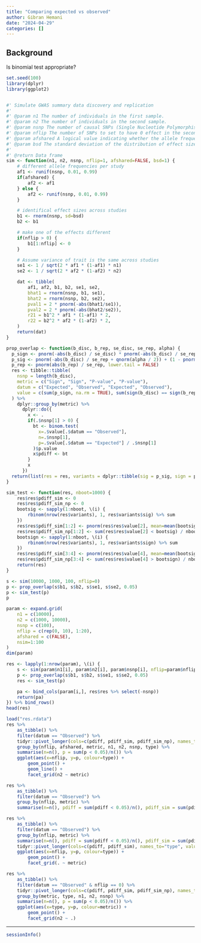 ```yaml
---
title: "Comparing expected vs observed"
author: Gibran Hemani
date: "2024-04-29"
categories: []
---
```


## Background

Is binomial test appropriate?

```r
set.seed(100)
library(dplyr)
library(ggplot2)


#' Simulate GWAS summary data discovery and replication
#'
#' @param n1 The number of individuals in the first sample.
#' @param n2 The number of individuals in the second sample.
#' @param nsnp The number of causal SNPs (Single Nucleotide Polymorphisms) to simulate.
#' @param nflip The number of SNPs to set to have 0 effect in the second group.
#' @param afshared A logical value indicating whether the allele frequencies should be shared between the two groups.
#' @param bsd The standard deviation of the distribution of effect sizes.
#'
#' @return Data frame
sim <- function(n1, n2, nsnp, nflip=1, afshared=FALSE, bsd=1) {
    # different allele frequencies per study
    af1 <- runif(nsnp, 0.01, 0.99)
    if(afshared) {
        af2 <- af1
    } else {
        af2 <- runif(nsnp, 0.01, 0.99)
    }

    # identifical effect sizes across studies
    b1 <- rnorm(nsnp, sd=bsd)
    b2 <- b1

    # make one of the effects different
    if(nflip > 0) {
        b1[1:nflip] <- 0
    }

    # Assume variance of trait is the same across studies
    se1 <- 1 / sqrt(2 * af1 * (1-af1) * n1)
    se2 <- 1 / sqrt(2 * af2 * (1-af2) * n2)

    dat <- tibble(
        af1, af2, b1, b2, se1, se2,
        bhat1 = rnorm(nsnp, b1, se1),
        bhat2 = rnorm(nsnp, b2, se2),
        pval1 = 2 * pnorm(-abs(bhat1/se1)),
        pval2 = 2 * pnorm(-abs(bhat2/se2)),
        r21 = b1^2 * af1 * (1-af1) * 2,
        r22 = b2^2 * af2 * (1-af2) * 2,
    )
    return(dat)
}

prop_overlap <- function(b_disc, b_rep, se_disc, se_rep, alpha) {
  p_sign <- pnorm(-abs(b_disc) / se_disc) * pnorm(-abs(b_disc) / se_rep) + ((1 - pnorm(-abs(b_disc) / se_disc)) * (1 - pnorm(-abs(b_disc) / se_rep)))
  p_sig <- pnorm(-abs(b_disc) / se_rep + qnorm(alpha / 2)) + (1 - pnorm(-abs(b_disc) / se_rep - qnorm(alpha / 2)))
  p_rep <- pnorm(abs(b_rep) / se_rep, lower.tail = FALSE)
  res <- tibble::tibble(
    nsnp = length(b_disc),
    metric = c("Sign", "Sign", "P-value", "P-value"),
    datum = c("Expected", "Observed", "Expected", "Observed"),
    value = c(sum(p_sign, na.rm = TRUE), sum(sign(b_disc) == sign(b_rep)), sum(p_sig, na.rm = TRUE), sum(p_rep < alpha, na.rm = TRUE))
  ) %>%
    dplyr::group_by(metric) %>%
      dplyr::do({
        x <- .
        if(.$nsnp[1] > 0) {
          bt <- binom.test(
            x=.$value[.$datum == "Observed"], 
            n=.$nsnp[1], 
            p=.$value[.$datum == "Expected"] / .$nsnp[1]
          )$p.value
          x$pdiff <- bt
        }
        x
      })
  return(list(res = res, variants = dplyr::tibble(sig = p_sig, sign = p_sign)))
}

sim_test <- function(res, nboot=1000) {
    res$res$pdiff_sim <- 0
    res$res$pdiff_sim_np <- 0
    bootsig <- sapply(1:nboot, \(i) {
        rbinom(nrow(res$variants), 1, res$variants$sig) %>% sum
    })
    res$res$pdiff_sim[1:2] <- pnorm(res$res$value[2], mean=mean(bootsig), sd=sd(bootsig), lower.tail=FALSE)
    res$res$pdiff_sim_np[1:2] <- sum(res$res$value[2] < bootsig) / nboot
    bootsign <- sapply(1:nboot, \(i) {
        rbinom(nrow(res$variants), 1, res$variants$sign) %>% sum
    })
    res$res$pdiff_sim[3:4] <- pnorm(res$res$value[4], mean=mean(bootsign), sd=sd(bootsign), lower.tail=TRUE)
    res$res$pdiff_sim_np[3:4] <- sum(res$res$value[4] > bootsign) / nboot
    return(res)
}

```



```r
s <- sim(10000, 1000, 100, nflip=0)
p <- prop_overlap(s$b1, s$b2, s$se1, s$se2, 0.05)
p <- sim_test(p)
p
```


```r
param <- expand.grid(
    n1 = c(10000),
    n2 = c(1000, 10000),
    nsnp = c(100),
    nflip = c(rep(0, 10), 1:20),
    afshared = c(FALSE),
    nsim=1:100
)
dim(param)

res <- lapply(1:nrow(param), \(i) {
    s <- sim(param$n1[i], param$n2[i], param$nsnp[i], nflip=param$nflip[i], afshared=param$afshared[i])
    p <- prop_overlap(s$b1, s$b2, s$se1, s$se2, 0.05)
    res <- sim_test(p)

    pa <- bind_cols(param[i,], res$res %>% select(-nsnp))
    return(pa)
}) %>% bind_rows()
head(res)   
```


```r
load("res.rdata")
res %>% 
    as_tibble() %>%
    filter(datum == "Observed") %>%
    tidyr::pivot_longer(cols=c(pdiff, pdiff_sim, pdiff_sim_np), names_to="type", values_to="p") %>%
    group_by(nflip, afshared, metric, n1, n2, nsnp, type) %>%
    summarise(n=n(), p = sum(p < 0.05)/n()) %>%
    ggplot(aes(x=nflip, y=p, colour=type)) +
        geom_point() +
        geom_line() +
        facet_grid(n2 ~ metric)
```

```r
res %>% 
    as_tibble() %>%
    filter(datum == "Observed") %>%
    group_by(nflip, metric) %>%
    summarise(n=n(), pdiff = sum(pdiff < 0.05)/n(), pdiff_sim = sum(pdiff_sim < 0.05)/n())
```


```r
res %>% 
    as_tibble() %>%
    filter(datum == "Observed") %>%
    group_by(nflip, metric) %>%
    summarise(n=n(), pdiff = sum(pdiff < 0.05)/n(), pdiff_sim = sum(pdiff_sim < 0.05)/n()) %>%
    tidyr::pivot_longer(cols=c(pdiff, pdiff_sim), names_to="type", values_to="p") %>%
    ggplot(aes(x=nflip, y=p, colour=type)) +
        geom_point() +
        facet_grid(. ~ metric)
```


```r
res %>%
    as_tibble() %>%
    filter(datum == "Observed" & nflip == 0) %>%
    tidyr::pivot_longer(cols=c(pdiff, pdiff_sim, pdiff_sim_np), names_to="type", values_to="p") %>%
    group_by(metric, type, n1, n2, nsnp) %>%
    summarise(n=n(), p = sum(p < 0.05)/n()) %>%
    ggplot(aes(x=type, y=p, colour=metric)) +
        geom_point() +
        facet_grid(n2 ~ .)
```

---

```r
sessionInfo()
```
